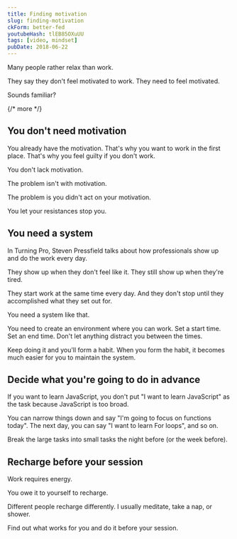 ```yaml
---
title: Finding motivation
slug: finding-motivation
ckForm: better-fed
youtubeHash: tlEB85OXuUU
tags: [video, mindset]
pubDate: 2018-06-22
---
```


Many people rather relax than work.

They say they don't feel motivated to work. They need to feel motivated.

Sounds familiar?

{/* more */}

## You don't need motivation

You already have the motivation. That's why you want to work in the first place. That's why you feel guilty if you don't work.

You don't lack motivation.

The problem isn't with motivation.

The problem is you didn't act on your motivation.

You let your resistances stop you.

## You need a system

In Turning Pro, Steven Pressfield talks about how professionals show up and do the work every day.

They show up when they don't feel like it. They still show up when they're tired.

They start work at the same time every day. And they don't stop until they accomplished what they set out for.

You need a system like that.

You need to create an environment where you can work. Set a start time. Set an end time. Don't let anything distract you between the times.

Keep doing it and you'll form a habit. When you form the habit, it becomes much easier for you to maintain the system.

## Decide what you're going to do in advance

If you want to learn JavaScript, you don't put "I want to learn JavaScript" as the task because JavaScript is too broad.

You can narrow things down and say "I'm going to focus on functions today". The next day, you can say "I want to learn For loops", and so on.

Break the large tasks into small tasks the night before (or the week before).

## Recharge before your session

Work requires energy.

You owe it to yourself to recharge.

Different people recharge differently. I usually meditate, take a nap, or shower.

Find out what works for you and do it before your session.
